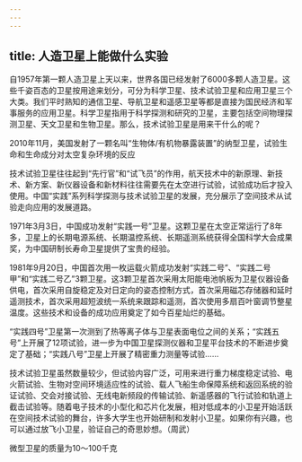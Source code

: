 ```yaml
---
---
---
```

title: 人造卫星上能做什么实验
---




自1957年第一颗人造卫星上天以来，世界各国已经发射了6000多颗人造卫星。这些千姿百态的卫星按用途来划分，可分为科学卫星、技术试验卫星和应用卫星三个大类。我们平时熟知的通信卫星、导航卫星和遥感卫星等都是直接为国民经济和军事服务的应用卫星。科学卫星指用于科学探测和研究的卫星，主要包括空间物理探测卫星、天文卫星和生物卫星。那么，技术试验卫星是用来干什么的呢？



2010年11月，美国发射了一颗名叫“生物体/有机物暴露装置”的纳型卫星，试验生命和生命成分对太空复杂环境的反应

技术试验卫星往往起到“先行官”和“试飞员”的作用，航天技术中的新原理、新技术、新方案、新仪器设备和新材料往往需要先在太空进行试验，试验成功后才投入使用。中国“实践”系列科学探测与技术试验卫星的发展，充分展示了空间技术从试验走向应用的发展道路。

1971年3月3日，中国成功发射“实践一号”卫星。这颗卫星在太空正常运行了8年多，卫星上的长期电源系统、长期温控系统、长期遥测系统获得全国科学大会成果奖，为中国研制长寿命卫星提供了宝贵的经验。

1981年9月20日，中国首次用一枚运载火箭成功发射“实践二号”、“实践二号甲”和“实践二号乙”3颗卫星。这3颗卫星首次采用太阳能电池帆板为卫星仪器设备供电，首次采用自旋稳定及对日定向的姿态控制方式，首次采用磁芯存储器和延时遥测技术，首次采用超短波统一系统来跟踪和遥测，首次使用多扇百叶窗调节整星温度。这些技术和设备的成功应用奠定了如今百星灿烂的基础。

“实践四号”卫星第一次测到了热等离子体与卫星表面电位之间的关系；“实践五号”上开展了12项试验，进一步为中国卫星探测仪器和卫星平台技术的不断进步奠定了基础；“实践八号”卫星上开展了精密重力测量等试验……

技术试验卫星虽然数量较少，但试验内容广泛，可用来进行重力梯度稳定试验、电火箭试验、生物对空间环境适应性的试验、载人飞船生命保障系统和返回系统的验证试验、交会对接试验、无线电新频段的传输试验、新遥感器的飞行试验和轨道上截击试验等。随着电子技术的小型化和芯片化发展，相对低成本的小卫星开始活跃在空间技术试验的舞台，许多大学生也开始研制和发射小卫星。如果你有兴趣，也可以通过放飞小卫星，验证自己的奇思妙想。（周武）

微型卫星的质量为10～100千克